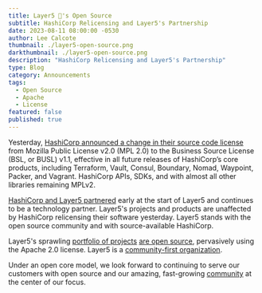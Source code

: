```yaml
---
title: Layer5 💚's Open Source
subtitle: HashiCorp Relicensing and Layer5's Partnership
date: 2023-08-11 08:00:00 -0530
author: Lee Calcote
thumbnail: ./layer5-open-source.png
darkthumbnail: ./layer5-open-source.png
description: "HashiCorp Relicensing and Layer5's Partnership"
type: Blog
category: Announcements
tags:
  - Open Source
  - Apache
  - License
featured: false
published: true
---
```



<BlogWrapper>

Yesterday, [HashiCorp announced a change in their source code license](https://www.globenewswire.com/news-release/2023/08/10/2723189/0/en/HashiCorp-adopts-the-Business-Source-License-for-future-releases-of-its-products.html) from Mozilla Public License v2.0 (MPL 2.0) to the Business Source License (BSL, or BUSL) v1.1, effective in all future releases of HashiCorp’s core products, including Terraform, Vault, Consul, Boundary, Nomad, Waypoint, Packer, and Vagrant. HashiCorp APIs, SDKs, and with almost all other libraries remaining MPLv2.

[HashiCorp and Layer5 partnered](/company/news/layer5-hashicorp-launch-service-mesh-partnership) early at the start of Layer5 and continues to be a technology partner. Layer5's projects and products are unaffected by HashiCorp relicensing their software yesterday. Layer5 stands with the open source community and with source-available HashiCorp. 


Layer5's sprawling [portfolio of projects](/projects) [are open source](/blog/community/meshery-surpasses-1000-contributors), pervasively using the Apache 2.0 license. Layer5 is a [community-first organization](/company/about).

Under an open core model, we look forward to continuing to serve our customers with open source and our amazing, fast-growing [community](/community) at the center of our focus.

</BlogWrapper>

